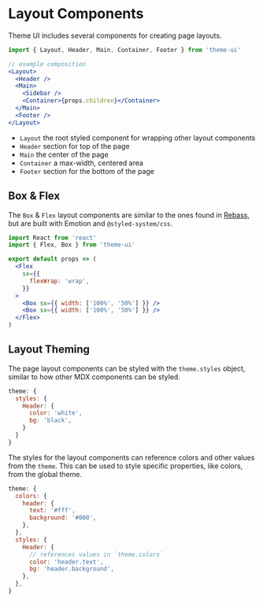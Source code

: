 

# Layout Components

Theme UI includes several components for creating page layouts.

```js
import { Layout, Header, Main, Container, Footer } from 'theme-ui'
```

```jsx
// example composition
<Layout>
  <Header />
  <Main>
    <Sidebar />
    <Container>{props.children}</Container>
  </Main>
  <Footer />
</Layout>
```

- `Layout` the root styled component for wrapping other layout components
- `Header` section for top of the page
- `Main` the center of the page
- `Container` a max-width, centered area
- `Footer` section for the bottom of the page

## Box & Flex

The `Box` & `Flex` layout components are similar to the ones found in [Rebass](https://rebassjs.org), but are built with Emotion and `@styled-system/css`.

```jsx
import React from 'react'
import { Flex, Box } from 'theme-ui'

export default props => (
  <Flex
    sx={{
      flexWrap: 'wrap',
    }}
  >
    <Box sx={{ width: ['100%', '50%'] }} />
    <Box sx={{ width: ['100%', '50%'] }} />
  </Flex>
)
```

## Layout Theming

The page layout components can be styled with the `theme.styles` object, similar to how other MDX components can be styled.

```js
theme: {
  styles: {
    Header: {
      color: 'white',
      bg: 'black',
    }
  }
}
```

The styles for the layout components can reference colors and other values from the `theme`.
This can be used to style specific properties, like colors, from the global theme.

```js
theme: {
  colors: {
    header: {
      text: '#fff',
      background: '#000',
    },
  },
  styles: {
    Header: {
      // references values in `theme.colors`
      color: 'header.text',
      bg: 'header.background',
    },
  },
}
```
